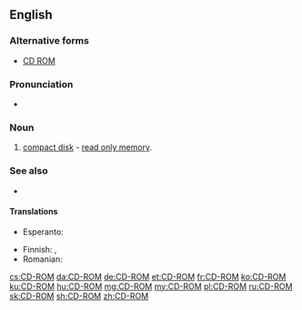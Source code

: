 ==English==

===Alternative forms===
* [[CD ROM]]

===Pronunciation===
* {{IPA|/siː.diːˈɹɒm/|lang=en}}

===Noun===
{{en-noun|head=[[CD]]-[[ROM]]}}

# [[compact disk]] - [[read only memory]].

===See also===
* {{projectlink|wikipedia}}

====Translations====
{{trans-top|CD-ROM}}
* Esperanto: {{t|eo|KD-NLM}}
{{trans-mid}}
* Finnish: {{t|fi|CD-ROM-levy}}, {{t|fi|CD-ROM}}
* Romanian: {{t|ro|CD-ROM}}
{{trans-bottom}}

[[cs:CD-ROM]]
[[da:CD-ROM]]
[[de:CD-ROM]]
[[et:CD-ROM]]
[[fr:CD-ROM]]
[[ko:CD-ROM]]
[[ku:CD-ROM]]
[[hu:CD-ROM]]
[[mg:CD-ROM]]
[[my:CD-ROM]]
[[pl:CD-ROM]]
[[ru:CD-ROM]]
[[sk:CD-ROM]]
[[sh:CD-ROM]]
[[zh:CD-ROM]]
